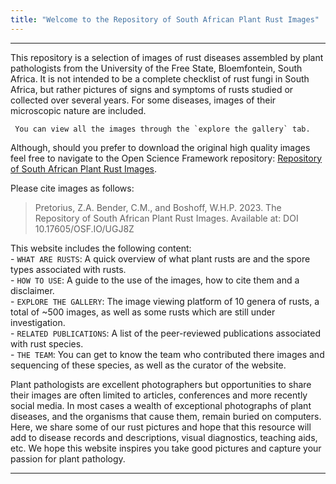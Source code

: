 ```yaml
---
title: "Welcome to the Repository of South African Plant Rust Images"
---
```


----

This repository is a selection of images of rust diseases assembled by plant pathologists from the University of the Free State, Bloemfontein, South Africa. It is not intended to be a complete checklist of rust fungi in South Africa, but rather pictures of signs and symptoms of rusts studied or collected over several years. For some diseases, images of their microscopic nature are included.  


~~~
 You can view all the images through the `explore the gallery` tab.
~~~


Although, should you prefer to download the original high quality images feel free to navigate to the Open Science Framework repository: [Repository of South African Plant Rust Images](https://osf.io/UGJ8Z/). 


Please cite images as follows: 

>Pretorius, Z.A. Bender, C.M., and Boshoff, W.H.P. 2023. The Repository of South African Plant Rust Images. Available at: DOI 10.17605/OSF.IO/UGJ8Z


This website includes the following content:  
- `WHAT ARE RUSTS`: A quick overview of what plant rusts are and the spore types associated with rusts.  
- `HOW TO USE`: A guide to the use of the images, how to cite them and a disclaimer.  
- `EXPLORE THE GALLERY`: The image viewing platform of 10 genera of rusts, a total of ~500 images, as well as some rusts which are still under investigation.  
- `RELATED PUBLICATIONS`: A list of the peer-reviewed publications associated with rust species.  
- `THE TEAM`: You can get to know the team who contributed there images and sequencing of these species, as well as the curator of the website.  

Plant pathologists are excellent photographers but opportunities to share their images are often limited to articles, conferences and more recently social media. In most cases a wealth of exceptional photographs of plant diseases, and the organisms that cause them, remain buried on computers. Here, we share some of our rust pictures and hope that this resource will add to disease records and descriptions, visual diagnostics, teaching aids, etc. We hope this website inspires you take good pictures and capture your passion for plant pathology.

----

